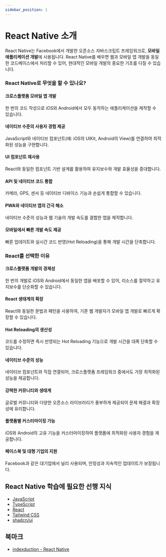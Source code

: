 ```yaml
---
sidebar_position: 1
---
```


# React Native 소개

React Native는 Facebook에서 개발한 오픈소스 자바스크립트 프레임워크로, **모바일 애플리케이션 개발**에 사용됩니다. React Native를 배우면 웹과 모바일 앱 개발을 동일한 코드베이스에서 처리할 수 있어, 현대적인 모바일 개발의 중요한 기초를 다질 수 있습니다.

### React Native로 무엇을 할 수 있나요?

#### 크로스플랫폼 모바일 앱 개발

한 번의 코드 작성으로 iOS와 Android에서 모두 동작하는 애플리케이션을 제작할 수 있습니다.

#### 네이티브 수준의 사용자 경험 제공

JavaScript와 네이티브 컴포넌트(예: iOS의 UIKit, Android의 View)를 연결하여 최적화된 성능을 구현합니다.

#### UI 컴포넌트 재사용

React와 동일한 컴포넌트 기반 설계를 활용하여 유지보수와 개발 효율성을 증대합니다.

#### API 및 네이티브 코드 통합

카메라, GPS, 센서 등 네이티브 디바이스 기능과 손쉽게 통합할 수 있습니다.

#### PWA와 네이티브 앱의 간극 해소

네이티브 수준의 성능과 웹 기술의 개발 속도를 결합한 앱을 제작합니다.

#### 모바일에서 빠른 개발 속도 제공

빠른 업데이트와 실시간 코드 반영(Hot Reloading)을 통해 개발 시간을 단축합니다.

### React를 선택한 이유

#### 크로스플랫폼 개발의 경제성

한 번의 개발로 iOS와 Android에서 동일한 앱을 배포할 수 있어, 리소스를 절약하고 유지보수를 단순화할 수 있습니다.

#### React 생태계의 확장

React와 동일한 문법과 패턴을 사용하여, 기존 웹 개발자가 모바일 앱 개발로 빠르게 확장할 수 있습니다.

#### Hot Reloading의 생산성

코드를 수정하면 즉시 반영되는 Hot Reloading 기능으로 개발 시간을 대폭 단축할 수 있습니다.

#### 네이티브 수준의 성능

네이티브 컴포넌트와 직접 연결되어, 크로스플랫폼 프레임워크 중에서도 가장 최적화된 성능을 제공합니다.

#### 강력한 커뮤니티와 생태계

글로벌 커뮤니티와 다양한 오픈소스 라이브러리가 풍부하게 제공되어 문제 해결과 확장성에 유리합니다.

#### 플랫폼별 커스터마이징 가능

iOS와 Android의 고유 기능을 커스터마이징하여 플랫폼에 최적화된 사용자 경험을 제공합니다.

#### 페이스북 및 대형 기업의 지원

Facebook과 같은 대기업에서 널리 사용되며, 안정성과 지속적인 업데이트가 보장됩니다.

## React Native 학습에 필요한 선행 지식

- [JavaScript](../javascript)
- [TypeScript](../typescript)
- [React](../react)
- [Tailwind CSS](../tailwindcss)
- [shadcn/ui](../shadcn-ui)

## 북마크

- [indexduction - React Native](https://reactnative.dev/docs/getting-started)
